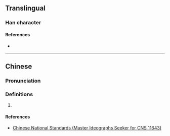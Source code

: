 {{character info/new}}
==Translingual==

===Han character===
{{Han char|rn=10|rad=儿|as=06|sn=8|four=|canj=MUMG|ids=⿺元王}}

====References====
* {{Han ref|kx=0125.131|dkj=|dj=|hdz=|uh=34AC|ud=13484|bh=|bd=}}

----

==Chinese==
{{zh-forms}}

===Pronunciation===
{{zh-pron
|m=wāng
|m-s=
|c=
|c-t=
|g=
|h=pfs=
|j=
|md=
|mn=
|mn-t=
|w=
|x=
|mc=y
|oc=y
|cat=
}}

===Definitions===
{{zh-hanzi}}

# {{defn|lang=zh}}

====References====
*[http://www.cns11643.gov.tw/AIDB/query_general_view.do?page=F&code=265A Chinese National Standards (Master Ideographs Seeker for CNS 11643)]
